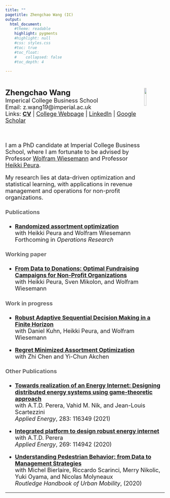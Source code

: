 ```yaml
---
title: ""
pagetitle: Zhengchao Wang (IC)
output:
  html_document:
    #theme: readable
    highlight: pygments
    #highlight: null
    #css: styles.css
    #toc: true
    #toc_float: 
    #    collapsed: false
    #toc_depth: 4
    
---
```




<style type="text/css">
.main-container {
  max-width: 900px;
  margin-left: auto;
  margin-right: auto;
}
</style>

<br/>


<img src="zhengchaowang.jpg" style="width:12.0%; border:0px solid; margin-right: 1.0%" align="right"><p style="text-align: justify; margin-right: 15%"> <font size = "5"> **Zhengchao Wang**</br>
<font size = "4">Imperical College Business School</br>
Email: z.wang19@imperial.ac.uk</br>
Links: [**CV**](CV_WZC.pdf){target="_blank"} 
| [College Webpage](https://www.imperial.ac.uk/people/z.wang19){target="_blank"} | [LinkedIn](https://www.linkedin.com/in/zhengchao-wang-113443110/){target="_blank"}
| [Google Scholar](https://scholar.google.com/citations?view_op=list_works&hl=en&hl=en&user=Ot_clqwAAAAJ&sortby=pubdate){target="_blank"}
</br>

</br>

<font size = "4">

I am a PhD candidate at Imperial College Business School, where I am fortunate to be advised by Professor [Wolfram Wiesemann](http://wp.doc.ic.ac.uk/wwiesema/){target="_blank"} and Professor [Heikki Peura](https://www.peura.org/){target="_blank"}.</br>

My research lies at data-driven optimization and statistical learning, with applications in revenue management and operations for non-profit organizations. </br>


<!--- <p style="text-align: center">**I am on the job market of 2024-2025**</p> --->




#### <span style="color:#646464;">**Publications**</span>

* [**Randomized assortment optimization**](https://doi.org/10.1287/opre.2022.0129){target="_blank"}</br>
with Heikki Peura and Wolfram Wiesemann</br>
Forthcoming in *Operations Research*</br>

#### <span style="color:#646464;">**Working paper**</span>

* [**From Data to Donations: Optimal Fundraising Campaigns for Non-Profit Organizations**]( ){target="_blank"}</br>
with Heikki Peura, Sven Mikolon, and Wolfram Wiesemann</br>

#### <span style="color:#646464;">**Work in progress**</span>

* [**Robust Adaptive Sequential Decision Making in a Finite Horizon**]( ){target="_blank"}</br>
with Daniel Kuhn, Heikki Peura, and Wolfram Wiesemann</br>

* [**Regret Minimized Assortment Optimization**]( ){target="_blank"}</br>
with Zhi Chen and Yi-Chun Akchen</br>

#### <span style="color:#646464;">**Other Publications**</span>

* [**Towards realization of an Energy Internet: Designing distributed energy systems using game-theoretic approach**](https://doi.org/10.1016/j.apenergy.2020.116349){target="_blank"}
</br>
with A.T.D. Perera, Vahid M. Nik, and Jean-Louis Scartezzini</br>
*Applied Energy*, 283: 116349 (2021)

<!---[[DOI](https://doi.org/10.1016/j.apenergy.2020.114942){target="_blank"}] --->

* [**Integrated platform to design robust energy internet **](https://doi.org/10.1016/j.apenergy.2020.114942){target="_blank"}</br>
with A.T.D. Perera</br>
*Applied Energy*, 269: 114942 (2020)

* [**Understanding Pedestrian Behavior: from Data to Management Strategies **](https://doi.org/10.4324/9781351058759){target="_blank"}</br>
with Michel Bierlaire,  Riccardo Scarinci, Merry Nikolic, Yuki Oyama, and Nicolas Molyneaux</br>
*Routledge Handbook of Urban Mobility*, (2020)

<!---[[DOI](https://doi.org/10.1016/j.apenergy.2020.114942){target="_blank"}]
***

#### <span style="color:#646464;">**Other Journal Papers**</span>
--->


***


<!---#### <span style="color:#646464;">**Coming talks**

* [**Optimal Campaigns for Non-profit Organizations**]( ){target="_blank"}
</br>
  * MSOM, Minneapolis, MN, 30 June - 2 July, 2024
</br>
--->